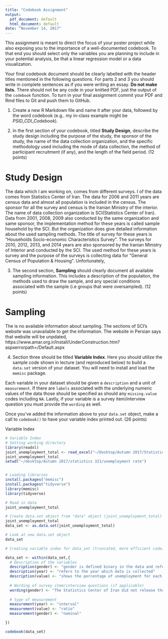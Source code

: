 ```yaml
---
title: "Codebook Assignment"
output:
  pdf_document: default
  html_document: default
date: "November 14, 2017"
---
```


This assignment is meant to direct the focus of your poster project while also exposing you to the importance of a well-documented codebook. To that end you should select only the variables you are planning to include in your potential analysis, be that a linear regression model or a data visualization. 

Your final codebook document should be clearly labelled with the header titles mentioned in the following questions. For parts 2 and 3 you should write in complete sentences as if you were writing an essay. **Do not make lists.**  There should not be any code in your knitted PDF, just the output of the `codebook` function. To turn in your final assignment commit your PDF and Rmd files to Git and push them to GitHub.  

1. Create a new R Markdown file and name it after your data, followed by the word codebook (e.g.. my in-class example might be *PSID_CDI_Codebook*).

2. In the first section of your codebook, titled **Study Design**, describe the study design including the purpose of the study, the sponsor of the study, the name of the data collection organization, and the specific methodology used including the mode of data collection, the method of participant recruitment (if any), and the length of the field period. (12 points)

# Study Design

The data which I am working on, comes from different surveys. I of the data comes from Statistics Center of Iran. The data for 2006 and 2011 years are census data and almost all population is included in the census. The sponsor for all the survey and census is the Iranian Ministry of the interior. The name of data collection organization is SCI(Statistics Center of Iran). 
Data from 2001, 2008, 2009 also conducted by the same organization and same sponsor, the implementation method for these years is called sample household by the SCI. But the organization does give detailed information about the used sampling methods. The title of survey for these years is "Households Socio-economic Characteristics Survey". The surveys for 2010, 2012, 2013, and 2014 years are also sponsored by the Iranian Ministry of Interior and conducted by the SCI.  The used method for these years is survey and the purpose of the surveys is collecting data for "General Census of Population & Housing". Unfortunately,    



3. The second section, **Sampling** should clearly document all available sampling information. This includes a description of the population, the methods used to draw the sample, and any special conditions associated with the sample (i.e groups that were oversampled). (12 points)


# Sampling
The is no available information about sampling. The sections of SCI's website was unavailable to get the information. The website in Persian says that website will be unpdated,  https://www.amar.org.ir/Install/UnderConstruction.htm?aspxerrorpath=/Default.aspx 




4. Section three should be titled **Variable Index**. Here you should utilize the sample code shown in lecture (and reproduced below) to build a `data.set` version of your dataset. You will need to install and load the `memisc` package. 

Each variable in your dataset should be given a `description` and a unit of `measurement`. If there are `labels` associated with the underlying numeric values of the data those should be specified as should any `missing.value` codes including `NA`. Lastly, if your variable is a survey item/interview question you must provide the `wording` as well. 

Once you've added the information above to your `data.set` object, make a call to `codebook()` to have your variable index printed out. (26 points)   

Variable Index


```r
# Variable Index
# Setting working directory 
library(readxl)
joint_unemployment_total <- read_excel("~/Desktop/Autumn 2017/Statistics 321/unemployment rate/joint_unemployment_total.xlsx")
joint_unemployment_total
setwd("~/desktop/Autumn 2017/statistics 321/unemployment rate")


# Loading libraries
install.packages("memisc")
install.packages("tidyverse")
library(memisc)
library(tidyverse)

# Read in data
joint_unemployment_total
```


```r
# Create data.set object from "data" object (joint_unemployment_total)
joint_unemployment_total
data_set <- as.data.set(joint_unemployment_total)

# Look at new data.set object
data_set

```






```r
# Creating variable index for data_set (truncated, more efficient code)

data_set <- within(data_set,{
  # Description of the variables
  description(gender) <- "gender is defined binary in the data and refers to men and women in the Iran"
  description(year) <- "refers to the year which data is collected"
  description(value) <- "shows the percentage of unemployment for each gender in the specified year"
  
  # Wording of survey item/interview questions (if applicable)
  wording(gender) <- "The Statistics Center of Iran did not release the questionnaire of surveys. However, in Iran mostly. I could not find the questionnaires to write working for other variables"
  
  # type of measurement
  measurement(year) <- "interval"
  measurement(value) <- "ratio"
  measurement(gender) <- "nominal"

})

```

\pagebreak

```r
codebook(data_set)
```




